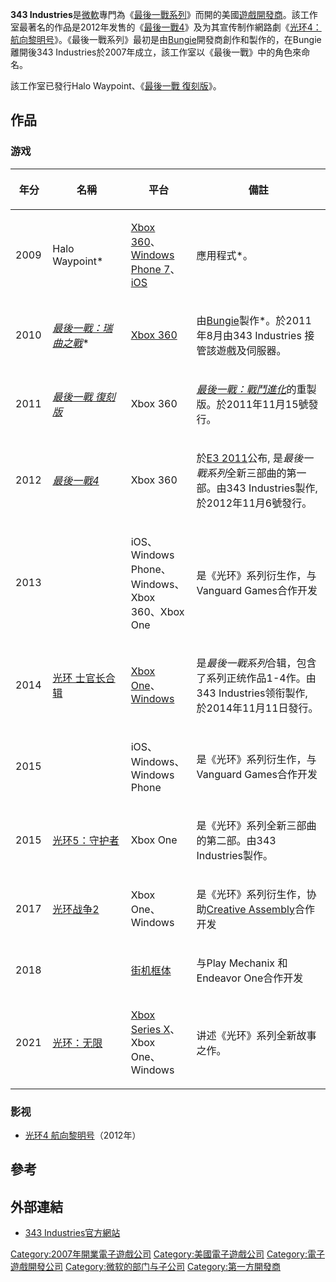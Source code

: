 {{noteTA
| G1=Games
}}
{{Infobox company
| company_name   = 343 Industries 
| company_logo   = [[File:343_Industries_logo.png|190px]]
| caption        = 
| type           = 
| company_slogan = 
| foundation     = {{Start date and age|2007}}
| location       = {{nowrap|[[美國|美國]][[華盛頓|華盛頓]][[柯克蘭_(華盛頓州)|柯克蘭]]}}
| key_people     = Frank O'Connor<small>（系列總監）</small>
| industry       = [[電子遊戲產業|電子遊戲產業]]
| products       = [[電子遊戲|電子遊戲]]
| owner          = [[微軟|微軟]]
| num_employees  = 750人<ref>{{cite magazine |title=Studio Profile: 343 Industries |magazine=[[Edge_(magazine)|Edge]] |publisher=[[Future_Publishing|Future Publishing]] |first=Edward |last=Smith |issue=300 |year=2016 |pages=94–97}}</ref>（2020年）
| parent         = [[Xbox遊戲工作室|Xbox遊戲工作室]]
| homepage       = [http://halo.xbox.com/en-us/ 343 Industries]
}}
'''343 Industries'''是[[微軟|微軟]]專門為《[[最後一戰系列|最後一戰系列]]》而開的美國[[遊戲開發商|遊戲開發商]]。該工作室最著名的作品是2012年发售的《[[最後一戰4|最後一戰4]]》及为其宣传制作網路劇《[[光环4：航向黎明号|光环4：航向黎明号]]》。《最後一戰系列》最初是由[[Bungie|Bungie]]開發商創作和製作的，在Bungie離開後343 Industries於2007年成立，該工作室以《最後一戰》中的角色{{link-en|343記罪者|343 Guilty Spark}}來命名。

該工作室已發行Halo Waypoint、《[[最後一戰_復刻版|最後一戰 復刻版]]》。

== 作品 ==
=== 游戏 ===
{|class="wikitable" style="text-align: center; width: 90%; font-size: 100%;"
!width=50|年分
!width=210|名稱
!width=100|平台
!width=640|備註
|-
| 2009 || Halo Waypoint* || [[Xbox_360|Xbox 360]]、[[Windows_Phone_7|Windows Phone 7]]、[[iOS|iOS]] || 應用程式*。
|-
| 2010 || ''[[最後一戰：瑞曲之戰|最後一戰：瑞曲之戰]]''* || [[Xbox_360|Xbox 360]] || 由[[Bungie|Bungie]]製作*。於2011年8月由343 Industries 接管該遊戲及伺服器。
|-
| 2011 || ''[[最後一戰_復刻版|最後一戰 復刻版]]''|| Xbox 360 || ''[[最後一戰：戰鬥進化|最後一戰：戰鬥進化]]''的重製版。於2011年11月15號發行。
|-
| 2012 || ''[[最後一戰4|最後一戰4]]''|| Xbox 360 || 於[[E3电子娱乐展|E3 2011]]公布, 是''最後一戰系列''全新三部曲的第一部。由343 Industries製作, 於2012年11月6號發行。
|-
| 2013 || {{le|光环：斯巴达突击|Halo: Spartan Assault|-{zh-cn:光环：斯巴达突击;zh-tw:最後一戰：超級特攻隊;}-}} || iOS、Windows Phone、Windows、Xbox 360、Xbox One || 是《光环》系列衍生作，与Vanguard Games合作开发
|-
| 2014 || [[光环_士官长合辑|光环 士官长合辑]] || [[Xbox_One|Xbox One]]、[[Windows|Windows]] || 是''最後一戰系列''合辑，包含了系列正统作品1-4作。由343 Industries领衔製作, 於2014年11月11日發行。
|-
| 2015 || {{le|光环：斯巴达进攻|Halo: Spartan Strike|-{zh-cn:光环：斯巴达进攻;zh-tw:最後一戰：斯巴達突擊;}-}} || iOS、Windows、Windows Phone || 是《光环》系列衍生作，与Vanguard Games合作开发
|-
| 2015 || [[光环5：守护者|光环5：守护者]] || Xbox One || 是《光环》系列全新三部曲的第二部。由343 Industries製作。
|-
| 2017 || [[光环战争2|光环战争2]] || Xbox One、Windows || 是《光环》系列衍生作，协助[[Creative_Assembly|Creative Assembly]]合作开发
|-
| 2018 || {{le|光环：渡鸦小队|Halo: Fireteam Raven}} || [[街机|街机框体]] ||  与Play Mechanix 和 Endeavor One合作开发
|-
| 2021 || [[光环：无限|光环：无限]] || [[Xbox_Series_X|Xbox Series X]]、Xbox One、Windows || 讲述《光环》系列全新故事之作。
|}

=== 影视 ===

* [[光晕4：航向黎明号|光环4 航向黎明号]]（2012年）

== 參考 ==
<div class="references-small">
<references />
</div>

== 外部連結 ==
*[http://www.halowaypoint.com 343 Industries官方網站]{{Wayback|url=http://www.halowaypoint.com/ |date=20190918193853 }}

{{Halo}}
{{微软工作室}}

[[Category:2007年開業電子遊戲公司|Category:2007年開業電子遊戲公司]]
[[Category:美國電子遊戲公司|Category:美國電子遊戲公司]]
[[Category:電子遊戲開發公司|Category:電子遊戲開發公司]]
[[Category:微软的部门与子公司|Category:微软的部门与子公司]]
[[Category:第一方開發商|Category:第一方開發商]]